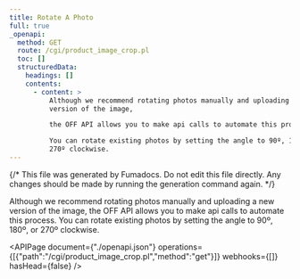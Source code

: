 ```yaml
---
title: Rotate A Photo
full: true
_openapi:
  method: GET
  route: /cgi/product_image_crop.pl
  toc: []
  structuredData:
    headings: []
    contents:
      - content: >
          Although we recommend rotating photos manually and uploading a new
          version of the image,

          the OFF API allows you to make api calls to automate this process.

          You can rotate existing photos by setting the angle to 90º, 180º, or
          270º clockwise.
---
```


{/* This file was generated by Fumadocs. Do not edit this file directly. Any changes should be made by running the generation command again. */}

Although we recommend rotating photos manually and uploading a new version of the image,
the OFF API allows you to make api calls to automate this process.
You can rotate existing photos by setting the angle to 90º, 180º, or 270º clockwise.


<APIPage document={"./openapi.json"} operations={[{"path":"/cgi/product_image_crop.pl","method":"get"}]} webhooks={[]} hasHead={false} />